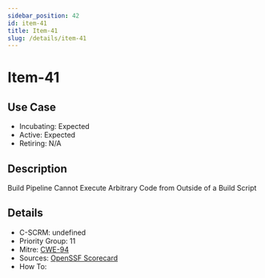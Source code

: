 ```yaml
---
sidebar_position: 42
id: item-41
title: Item-41
slug: /details/item-41
---
```


# Item-41

## Use Case

- Incubating: Expected
- Active: Expected
- Retiring: N/A

## Description

Build Pipeline Cannot Execute Arbitrary Code from Outside of a Build Script

## Details

- C-SCRM: undefined
- Priority Group: 11
- Mitre: [CWE-94](https://cwe.mitre.org/data/definitions/94.html)
- Sources: [OpenSSF Scorecard](https://github.com/ossf/scorecard/blob/main/docs/checks.md#dangerous-workflow)
- How To: 

